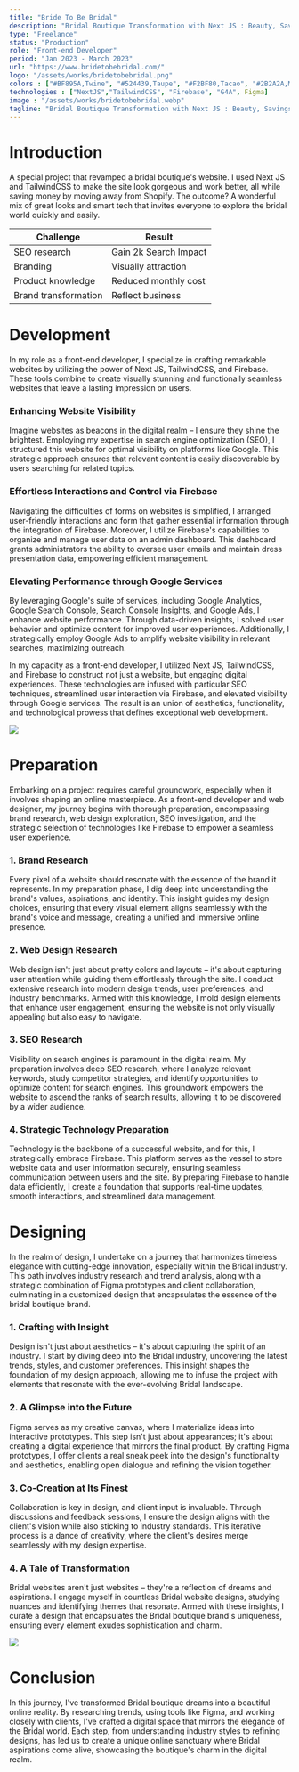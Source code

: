 ```yaml
---
title: "Bride To Be Bridal"
description: "Bridal Boutique Transformation with Next JS : Beauty, Savings, Success .A special project that revamped a bridal boutique's website."
type: "Freelance"
status: "Production"
role: "Front-end Developer"
period: "Jan 2023 - March 2023"
url: "https://www.bridetobebridal.com/"
logo: "/assets/works/bridetobebridal.png"
colors : ["#BF895A,Twine", "#524439,Taupe", "#F2BF80,Tacao", "#2B2A2A,Mine Shaft"]
technologies : ["NextJS","TailwindCSS", "Firebase", "G4A", Figma]
image : "/assets/works/bridetobebridal.webp"
tagline: "Bridal Boutique Transformation with Next JS : Beauty, Savings, Success"
---
```

# Introduction

A special project that revamped a bridal boutique's website. I used Next JS and TailwindCSS to make the site look gorgeous and work better, all while saving money by moving away from Shopify. The outcome? A wonderful mix of great looks and smart tech that invites everyone to explore the bridal world quickly and easily.



| Challenge            | Result                |
| -------------------- | --------------------- |
| SEO research         | Gain 2k Search Impact |
| Branding             | Visually attraction   |
| Product knowledge    | Reduced monthly cost  |
| Brand transformation | Reflect business      |



# Development

In my role as a front-end developer, I specialize in crafting remarkable websites by utilizing the power of Next JS, TailwindCSS, and Firebase. These tools combine to create visually stunning and functionally seamless websites that leave a lasting impression on users.

### Enhancing Website Visibility

Imagine websites as beacons in the digital realm – I ensure they shine the brightest. Employing my expertise in search engine optimization (SEO), I structured this website for optimal visibility on platforms like Google. This strategic approach ensures that relevant content is easily discoverable by users searching for related topics.

### Effortless Interactions and Control via Firebase

Navigating the difficulties of forms on websites is simplified, I arranged user-friendly interactions and form that gather essential information through the integration of Firebase. Moreover, I utilize Firebase's capabilities to organize and manage user data on an admin dashboard. This dashboard grants administrators the ability to oversee user emails and maintain dress presentation data, empowering efficient management.

### Elevating Performance through Google Services

By leveraging Google's suite of services, including Google Analytics, Google Search Console, Search Console Insights, and Google Ads, I enhance website performance. Through data-driven insights, I solved user behavior and optimize content for improved user experiences. Additionally, I strategically employ Google Ads to amplify website visibility in relevant searches, maximizing outreach.

In my capacity as a front-end developer, I utilized Next JS, TailwindCSS, and Firebase to construct not just a website, but engaging digital experiences. These technologies are infused with particular SEO techniques, streamlined user interaction via Firebase, and elevated visibility through Google services. The result is an union of aesthetics, functionality, and technological prowess that defines exceptional web development.



![](https://cdn.sanity.io/images/dm3kiwds/production/a3bcbbfd0e8e7825ecb6c4759474de0eb00a91aa-1547x870.png?w=1920&q=100&fit=clip&auto=format)



# Preparation

Embarking on a project requires careful groundwork, especially when it involves shaping an online masterpiece. As a front-end developer and web designer, my journey begins with thorough preparation, encompassing brand research, web design exploration, SEO investigation, and the strategic selection of technologies like Firebase to empower a seamless user experience.

### 1. Brand Research

Every pixel of a website should resonate with the essence of the brand it represents. In my preparation phase, I dig deep into understanding the brand's values, aspirations, and identity. This insight guides my design choices, ensuring that every visual element aligns seamlessly with the brand's voice and message, creating a unified and immersive online presence.

### 2. Web Design Research

Web design isn't just about pretty colors and layouts – it's about capturing user attention while guiding them effortlessly through the site. I conduct extensive research into modern design trends, user preferences, and industry benchmarks. Armed with this knowledge, I mold design elements that enhance user engagement, ensuring the website is not only visually appealing but also easy to navigate.

### 3. SEO Research

Visibility on search engines is paramount in the digital realm. My preparation involves deep SEO research, where I analyze relevant keywords, study competitor strategies, and identify opportunities to optimize content for search engines. This groundwork empowers the website to ascend the ranks of search results, allowing it to be discovered by a wider audience.

### 4. Strategic Technology Preparation

Technology is the backbone of a successful website, and for this, I strategically embrace Firebase. This platform serves as the vessel to store website data and user information securely, ensuring seamless communication between users and the site. By preparing Firebase to handle data efficiently, I create a foundation that supports real-time updates, smooth interactions, and streamlined data management.

# Designing

In the realm of design, I undertake on a journey that harmonizes timeless elegance with cutting-edge innovation, especially within the Bridal industry. This path involves industry research and trend analysis, along with a strategic combination of Figma prototypes and client collaboration, culminating in a customized design that encapsulates the essence of the bridal boutique brand.

### 1. Crafting with Insight

Design isn't just about aesthetics – it's about capturing the spirit of an industry. I start by diving deep into the Bridal industry, uncovering the latest trends, styles, and customer preferences. This insight shapes the foundation of my design approach, allowing me to infuse the project with elements that resonate with the ever-evolving Bridal landscape.

### 2. A Glimpse into the Future

Figma serves as my creative canvas, where I materialize ideas into interactive prototypes. This step isn't just about appearances; it's about creating a digital experience that mirrors the final product. By crafting Figma prototypes, I offer clients a real sneak peek into the design's functionality and aesthetics, enabling open dialogue and refining the vision together.

### 3. Co-Creation at Its Finest

Collaboration is key in design, and client input is invaluable. Through discussions and feedback sessions, I ensure the design aligns with the client's vision while also sticking to industry standards. This iterative process is a dance of creativity, where the client's desires merge seamlessly with my design expertise.

### 4. A Tale of Transformation

Bridal websites aren't just websites – they're a reflection of dreams and aspirations. I engage myself in countless Bridal website designs, studying nuances and identifying themes that resonate. Armed with these insights, I curate a design that encapsulates the Bridal boutique brand's uniqueness, ensuring every element exudes sophistication and charm.



![](https://cdn.sanity.io/images/dm3kiwds/production/b3e66666d5ae84b3b109a41850037397962d29b4-3673x1599.png?w=3840&q=100&fit=clip&auto=format)

# Conclusion

In this journey, I've transformed Bridal boutique dreams into a beautiful online reality. By researching trends, using tools like Figma, and working closely with clients, I've crafted a digital space that mirrors the elegance of the Bridal world. Each step, from understanding industry styles to refining designs, has led us to create a unique online sanctuary where Bridal aspirations come alive, showcasing the boutique's charm in the digital realm.